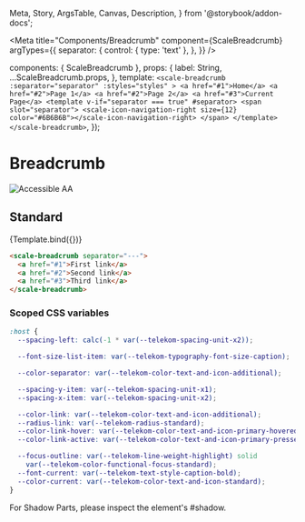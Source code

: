   Meta,
  Story,
  ArgsTable,
  Canvas,
  Description,
} from '@storybook/addon-docs';

<Meta
  title="Components/Breadcrumb"
  component={ScaleBreadcrumb}
  argTypes={{
    separator: {
      control: { type: 'text' },
    },
  }}
/>

  components: { ScaleBreadcrumb },
  props: {
    label: String,
    ...ScaleBreadcrumb.props,
  },
  template: `
    <scale-breadcrumb
      :separator="separator"
      :styles="styles"
    >
      <a href="#1">Home</a>
      <a href="#2">Page 1</a>
      <a href="#2">Page 2</a>
      <a href="#3">Current Page</a>
      <template v-if="separator === true" #separator>
        <span slot="separator">
          <scale-icon-navigation-right size={12} color="#6B6B6B"></scale-icon-navigation-right>
        </span>
      </template>
    </scale-breadcrumb>
  `,
});

<div
  style={{
    display: 'inline-flex',
    alignItems: 'center',
    justifyContent: 'space-between',
    width: '100%',
  }}
>
  <h1>Breadcrumb</h1>
  <img src="assets/aa.png" alt="Accessible AA" />
</div>

## Standard

<Canvas withSource="none">
  <Story name="Standard" args={{}}>
    {Template.bind({})}
  </Story>
</Canvas>

<ArgsTable story="Standard" />

```html
<scale-breadcrumb separator="---">
  <a href="#1">First link</a>
  <a href="#2">Second link</a>
  <a href="#3">Third link</a>
</scale-breadcrumb>
```

### Scoped CSS variables

```css
:host {
  --spacing-left: calc(-1 * var(--telekom-spacing-unit-x2));

  --font-size-list-item: var(--telekom-typography-font-size-caption);

  --color-separator: var(--telekom-color-text-and-icon-additional);

  --spacing-y-item: var(--telekom-spacing-unit-x1);
  --spacing-x-item: var(--telekom-spacing-unit-x2);

  --color-link: var(--telekom-color-text-and-icon-additional);
  --radius-link: var(--telekom-radius-standard);
  --color-link-hover: var(--telekom-color-text-and-icon-primary-hovered);
  --color-link-active: var(--telekom-color-text-and-icon-primary-pressed);

  --focus-outline: var(--telekom-line-weight-highlight) solid
    var(--telekom-color-functional-focus-standard);
  --font-current: var(--telekom-text-style-caption-bold);
  --color-current: var(--telekom-color-text-and-icon-standard);
}
```

For Shadow Parts, please inspect the element's #shadow.
